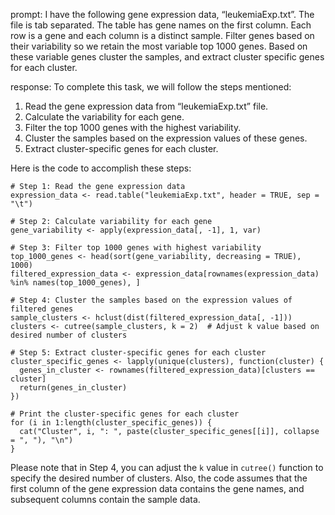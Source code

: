 prompt:
I have the following gene expression data, "leukemiaExp.txt". The file is tab separated. The table has gene names on the first column. Each row is a gene and each column is a distinct sample. Filter genes based on their variability so we retain the most variable top 1000 genes. Based on these variable genes cluster the samples, and extract cluster specific genes for each cluster.

response:
To complete this task, we will follow the steps mentioned:

1. Read the gene expression data from "leukemiaExp.txt" file.
2. Calculate the variability for each gene.
3. Filter the top 1000 genes with the highest variability.
4. Cluster the samples based on the expression values of these genes.
5. Extract cluster-specific genes for each cluster.

Here is the code to accomplish these steps:

```
# Step 1: Read the gene expression data
expression_data <- read.table("leukemiaExp.txt", header = TRUE, sep = "\t")

# Step 2: Calculate variability for each gene
gene_variability <- apply(expression_data[, -1], 1, var)

# Step 3: Filter top 1000 genes with highest variability
top_1000_genes <- head(sort(gene_variability, decreasing = TRUE), 1000)
filtered_expression_data <- expression_data[rownames(expression_data) %in% names(top_1000_genes), ]

# Step 4: Cluster the samples based on the expression values of filtered genes
sample_clusters <- hclust(dist(filtered_expression_data[, -1]))
clusters <- cutree(sample_clusters, k = 2)  # Adjust k value based on desired number of clusters

# Step 5: Extract cluster-specific genes for each cluster
cluster_specific_genes <- lapply(unique(clusters), function(cluster) {
  genes_in_cluster <- rownames(filtered_expression_data)[clusters == cluster]
  return(genes_in_cluster)
})

# Print the cluster-specific genes for each cluster
for (i in 1:length(cluster_specific_genes)) {
  cat("Cluster", i, ": ", paste(cluster_specific_genes[[i]], collapse = ", "), "\n")
}
```

Please note that in Step 4, you can adjust the `k` value in `cutree()` function to specify the desired number of clusters. Also, the code assumes that the first column of the gene expression data contains the gene names, and subsequent columns contain the sample data.
